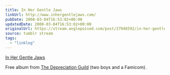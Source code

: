 ```yaml
---
title: In Her Gentle Jaws
linkUrl: http://www.inhergentlejaws.com/
pubDate: 2008-03-04T16:53:02+00:00
updatedDate: 2008-03-04T16:53:02+00:00
originalUrl: https://stream.anglepoised.com/post/27946592/in-her-gentle-jaws
source: tumblr stream
tags:
  - "linklog"
---
```


[In Her Gentle Jaws][1]

Free album from [The Depreciation Guild][2] (two boys and a Famicom).

[1]: http://www.inhergentlejaws.com/
[2]: https://thedepreciationguild.bandcamp.com/
